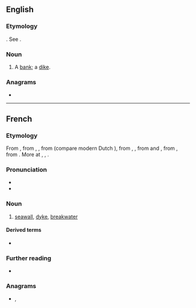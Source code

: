 {{also|digué}}
==English==

===Etymology===
{{etyl|fr|en}}. See {{m|en|dike}}.

===Noun===
{{en-noun}}

# {{lb|en|obsolete}} A [[bank]]; a [[dike]].
#: {{rfquotek|en|Sir W. Temple}}

{{Webster 1913}}

===Anagrams===
* {{anagrams|en|a=degiu|guide|iudge}}

----

==French==

===Etymology===
From {{etyl|frm|fr}} {{m|frm|digue}}, from {{etyl|fro|fr}} {{m|fro|dike}}, {{m|fro|diic}}, from {{etyl|dum|fr}} {{m|dum|dijc}} (compare modern Dutch {{m|nl|dijk}}), from {{etyl|odt|fr}} {{m|odt|diic}}, {{m|odt|dīc}}, from {{der|fr|frk|-}} and {{der|fr|gmw-pro|*dīk}}, from {{etyl|gem-pro|fr}} {{m|gem-pro|*dīkaz||pool}}, from {{etyl|ine-pro|fr}} {{m|ine-pro|*dʰeygʷ-||to stick, stab, pierce, dig}}. More at {{l|en|dig}}, {{l|en|dike}}, {{l|en|ditch}}.

===Pronunciation===
* {{fr-IPA}}
* {{audio|fr|LL-Q150 (fra)-0x010C-digue.wav|Audio}}

===Noun===
{{fr-noun|f}}

# [[seawall]], [[dyke]], [[breakwater]]

====Derived terms====
* {{l|fr|endiguer}}

===Further reading===
* {{R:TLFi}}

===Anagrams===
* {{l|fr|guide}}, {{l|fr|guidé}}